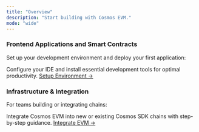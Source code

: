 ```yaml
---
title: "Overview"
description: "Start building with Cosmos EVM."
mode: "wide"
---
```


### Frontend Applications and Smart Contracts

Set up your development environment and deploy your first application:

  <Card title="Building Applications on Cosmos-EVM" icon="code">
    Configure your IDE and install essential development tools for optimal productivity.
    <a href="./development-environment">Setup Environment →</a>
  </Card>


### Infrastructure & Integration

For teams building or integrating chains:

  <Card title="Chain Integration" icon="link">
    Integrate Cosmos EVM into new or existing Cosmos SDK chains with step-by-step guidance.
    <a href="/docs/evm/next/documentation/integration/evm-module-integration">Integrate EVM →</a>
  </Card>